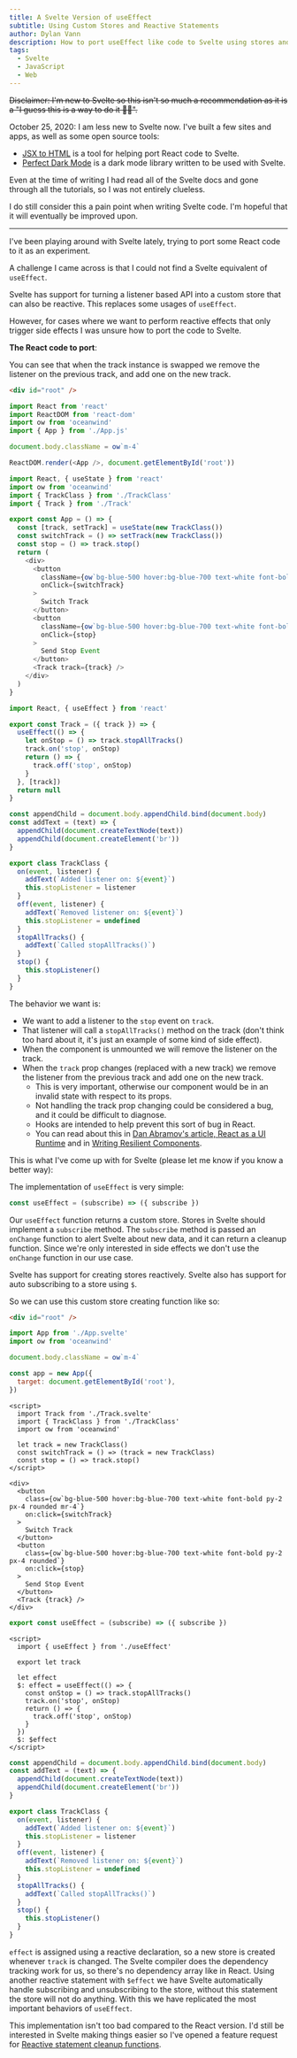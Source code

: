 ```yaml
---
title: A Svelte Version of useEffect
subtitle: Using Custom Stores and Reactive Statements
author: Dylan Vann
description: How to port useEffect like code to Svelte using stores and reactive statements.
tags:
  - Svelte
  - JavaScript
  - Web
---
```


~~Disclaimer: I'm new to Svelte so this isn't so much a recommendation as it is a "I guess this is a way to do it 🤷‍♂️".~~

October 25, 2020: I am less new to Svelte now. I've built a few sites and apps, as well as some open source tools:

- [JSX to HTML](https://jsx-to-html.netlify.app/) is a tool for helping port React code to Svelte.
- [Perfect Dark Mode](https://perfect-dark-mode.netlify.app/) is a dark mode library written to be used with Svelte.

Even at the time of writing I had read all of the Svelte docs and gone through all the tutorials, so I was not entirely clueless.

I do still consider this a pain point when writing Svelte code. I'm hopeful that it will eventually be improved upon.

---

I've been playing around with Svelte lately, trying to port some React code to it as an experiment.

A challenge I came across is that I could not find a Svelte equivalent of `useEffect`.

Svelte has support for turning a listener based API into a custom store that can also be reactive.
This replaces some usages of `useEffect`.

However, for cases where we want to perform reactive effects that only trigger side effects I was unsure how to port the code to Svelte.

**The React code to port**:

You can see that when the track instance is swapped we remove the listener on the previous track, and add one on the new track.

<Playground>


```html filename=index.html
<div id="root" />
```

```js filename=index.js main
import React from 'react'
import ReactDOM from 'react-dom'
import ow from 'oceanwind'
import { App } from './App.js'

document.body.className = ow`m-4`

ReactDOM.render(<App />, document.getElementById('root'))
```

```js filename=App.js
import React, { useState } from 'react'
import ow from 'oceanwind'
import { TrackClass } from './TrackClass'
import { Track } from './Track'

export const App = () => {
  const [track, setTrack] = useState(new TrackClass())
  const switchTrack = () => setTrack(new TrackClass())
  const stop = () => track.stop()
  return (
    <div>
      <button
        className={ow`bg-blue-500 hover:bg-blue-700 text-white font-bold py-2 px-4 rounded mr-4`}
        onClick={switchTrack}
      >
        Switch Track
      </button>
      <button
        className={ow`bg-blue-500 hover:bg-blue-700 text-white font-bold py-2 px-4 rounded`}
        onClick={stop}
      >
        Send Stop Event
      </button>
      <Track track={track} />
    </div>
  )
}
```

```jsx filename=Track.js selected
import React, { useEffect } from 'react'

export const Track = ({ track }) => {
  useEffect(() => {
    let onStop = () => track.stopAllTracks()
    track.on('stop', onStop)
    return () => {
      track.off('stop', onStop)
    }
  }, [track])
  return null
}
```

```js filename=TrackClass.js
const appendChild = document.body.appendChild.bind(document.body)
const addText = (text) => {
  appendChild(document.createTextNode(text))
  appendChild(document.createElement('br'))
}

export class TrackClass {
  on(event, listener) {
    addText(`Added listener on: ${event}`)
    this.stopListener = listener
  }
  off(event, listener) {
    addText(`Removed listener on: ${event}`)
    this.stopListener = undefined
  }
  stopAllTracks() {
    addText(`Called stopAllTracks()`)
  }
  stop() {
    this.stopListener()
  }
}
```

</Playground>


The behavior we want is:

- We want to add a listener to the `stop` event on `track`.
- That listener will call a `stopAllTracks()` method on the track (don't think too hard about it, it's just an example of some kind of side effect).
- When the component is unmounted we will remove the listener on the track.
- When the `track` prop changes (replaced with a new track) we remove the listener from the previous track and add one on the new track.
  - This is very important, otherwise our component would be in an invalid state with respect to its props.
  - Not handling the track prop changing could be considered a bug, and it could be difficult to diagnose.
  - Hooks are intended to help prevent this sort of bug in React.
  - You can read about this in [Dan Abramov's article, React as a UI Runtime](https://overreacted.io/react-as-a-ui-runtime/) and in [Writing Resilient Components](https://overreacted.io/writing-resilient-components/).

This is what I've come up with for Svelte (please let me know if you know a better way):

The implementation of `useEffect` is very simple:

```js
const useEffect = (subscribe) => ({ subscribe })
```

Our `useEffect` function returns a custom store. Stores in Svelte should implement a `subscribe` method.
The `subscribe` method is passed an `onChange` function to alert Svelte about new data, and it can return a cleanup function.
Since we're only interested in side effects we don't use the `onChange` function in our use case.

Svelte has support for creating stores reactively. Svelte also has support for auto subscribing to a store using `$`.

So we can use this custom store creating function like so:

<Playground>


```html filename=index.html
<div id="root" />
```

```js filename=index.js main
import App from './App.svelte'
import ow from 'oceanwind'

document.body.className = ow`m-4`

const app = new App({
  target: document.getElementById('root'),
})
```

```svelte filename=App.svelte
<script>
  import Track from './Track.svelte'
  import { TrackClass } from './TrackClass'
  import ow from 'oceanwind'

  let track = new TrackClass()
  const switchTrack = () => (track = new TrackClass)
  const stop = () => track.stop()
</script>

<div>
  <button
    class={ow`bg-blue-500 hover:bg-blue-700 text-white font-bold py-2 px-4 rounded mr-4`}
    on:click={switchTrack}
  >
    Switch Track
  </button>
  <button
    class={ow`bg-blue-500 hover:bg-blue-700 text-white font-bold py-2 px-4 rounded`}
    on:click={stop}
  >
    Send Stop Event
  </button>
  <Track {track} />
</div>
```

```js filename=useEffect.js
export const useEffect = (subscribe) => ({ subscribe })
```

```svelte filename=Track.svelte selected
<script>
  import { useEffect } from './useEffect'

  export let track

  let effect
  $: effect = useEffect(() => {
    const onStop = () => track.stopAllTracks()
    track.on('stop', onStop)
    return () => {
      track.off('stop', onStop)
    }
  })
  $: $effect
</script>

```

```js filename=TrackClass.js
const appendChild = document.body.appendChild.bind(document.body)
const addText = (text) => {
  appendChild(document.createTextNode(text))
  appendChild(document.createElement('br'))
}

export class TrackClass {
  on(event, listener) {
    addText(`Added listener on: ${event}`)
    this.stopListener = listener
  }
  off(event, listener) {
    addText(`Removed listener on: ${event}`)
    this.stopListener = undefined
  }
  stopAllTracks() {
    addText(`Called stopAllTracks()`)
  }
  stop() {
    this.stopListener()
  }
}
```

</Playground>


`effect` is assigned using a reactive declaration, so a new store is created whenever `track` is changed.
The Svelte compiler does the dependency tracking work for us, so there's no dependency array like in React.
Using another reactive statement with `$effect` we have Svelte automatically handle subscribing and unsubscribing to the store, without this statement the store will not do anything.
With this we have replicated the most important behaviors of `useEffect`.

This implementation isn't too bad compared to the React version.
I'd still be interested in Svelte making things easier so I've opened a feature request for [Reactive statement cleanup functions](https://github.com/sveltejs/svelte/issues/5283).
